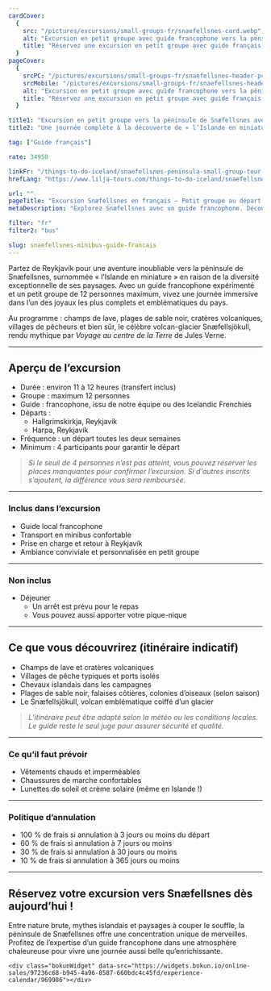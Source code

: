 ```yaml
---
cardCover:
  {
    src: "/pictures/excursions/small-groups-fr/snaefellsnes-card.webp",
    alt: "Excursion en petit groupe avec guide francophone vers la péninsule de Snæfellsnes",
    title: "Réservez une excursion en petit groupe avec guide français vers la péninsule de Snæfellsnes",
  }
pageCover:
  {
    srcPC: "/pictures/excursions/small-groups-fr/snaefellsnes-header-pc.webp",
    srcMobile: "/pictures/excursions/small-groups-fr/snaefellsnes-header-mobile.webp",
    alt: "Excursion en petit groupe avec guide francophone vers la péninsule de Snæfellsnes",
    title: "Réservez une excursion en petit groupe avec guide français vers la péninsule de Snæfellsnes",
  }

title1: "Excursion en petit groupe vers la péninsule de Snæfellsnes avec guide francophone"
title2: "Une journée complète à la découverte de « l’Islande en miniature »"

tag: ["Guide français"]

rate: 34950

linkFr: "/things-to-do-iceland/snaefellsnes-peninsula-small-group-tour-in-french"
hrefLang: "https://www.lilja-tours.com/things-to-do-iceland/snaefellsnes-peninsula-small-group-tour-in-french"

url: ""
pageTitle: "Excursion Snæfellsnes en français – Petit groupe au départ de Reykjavík"
metaDescription: "Explorez Snæfellsnes avec un guide francophone. Découvrez glaciers, champs de lave, villages de pêcheurs et nature islandaise en petit groupe."

filter: "fr"
filter2: "bus"

slug: snaefellsnes-minibus-guide-francais
---
```


Partez de Reykjavík pour une aventure inoubliable vers la péninsule de Snæfellsnes, surnommée « l’Islande en miniature » en raison de la diversité exceptionnelle de ses paysages. Avec un guide francophone expérimenté et un petit groupe de 12 personnes maximum, vivez une journée immersive dans l’un des joyaux les plus complets et emblématiques du pays.

Au programme : champs de lave, plages de sable noir, cratères volcaniques, villages de pêcheurs et bien sûr, le célèbre volcan-glacier Snæfellsjökull, rendu mythique par _Voyage au centre de la Terre_ de Jules Verne.

---

## Aperçu de l’excursion

- Durée : environ 11 à 12 heures (transfert inclus)
- Groupe : maximum 12 personnes
- Guide : francophone, issu de notre équipe ou des Icelandic Frenchies
- Départs :
  - Hallgrímskirkja, Reykjavík
  - Harpa, Reykjavík
- Fréquence : un départ toutes les deux semaines
- Minimum : 4 participants pour garantir le départ

> _Si le seuil de 4 personnes n’est pas atteint, vous pouvez réserver les places manquantes pour confirmer l’excursion. Si d'autres inscrits s’ajoutent, la différence vous sera remboursée._

---

### Inclus dans l’excursion

- Guide local francophone
- Transport en minibus confortable
- Prise en charge et retour à Reykjavík
- Ambiance conviviale et personnalisée en petit groupe

---

### Non inclus

- Déjeuner
  - Un arrêt est prévu pour le repas
  - Vous pouvez aussi apporter votre pique-nique

---

## Ce que vous découvrirez (itinéraire indicatif)

- Champs de lave et cratères volcaniques
- Villages de pêche typiques et ports isolés
- Chevaux islandais dans les campagnes
- Plages de sable noir, falaises côtières, colonies d’oiseaux (selon saison)
- Le Snæfellsjökull, volcan emblématique coiffé d’un glacier

> _L’itinéraire peut être adapté selon la météo ou les conditions locales. Le guide reste le seul juge pour assurer sécurité et qualité._

---

### Ce qu’il faut prévoir

- Vêtements chauds et imperméables
- Chaussures de marche confortables
- Lunettes de soleil et crème solaire (même en Islande !)

---

### Politique d’annulation

- 100 % de frais si annulation à 3 jours ou moins du départ
- 60 % de frais si annulation à 7 jours ou moins
- 30 % de frais si annulation à 30 jours ou moins
- 10 % de frais si annulation à 365 jours ou moins

---

## Réservez votre excursion vers Snæfellsnes dès aujourd’hui !

Entre nature brute, mythes islandais et paysages à couper le souffle, la péninsule de Snæfellsnes offre une concentration unique de merveilles. Profitez de l’expertise d’un guide francophone dans une atmosphère chaleureuse pour vivre une journée aussi belle qu’enrichissante.

<script
  type="text/javascript"
  src="https://widgets.bokun.io/assets/javascripts/apps/build/BokunWidgetsLoader.js?bookingChannelUUID=97236c68-b945-4a96-8587-660bdc4c45fd"
  async
></script>

    <div class="bokunWidget" data-src="https://widgets.bokun.io/online-sales/97236c68-b945-4a96-8587-660bdc4c45fd/experience-calendar/969986"></div>
